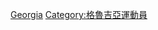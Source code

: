{{Commonscat|Judoka from Georgia}}

[[Category:各國柔道運動員|Georgia]]
[[Category:格魯吉亞運動員|Category:格魯吉亞運動員]]